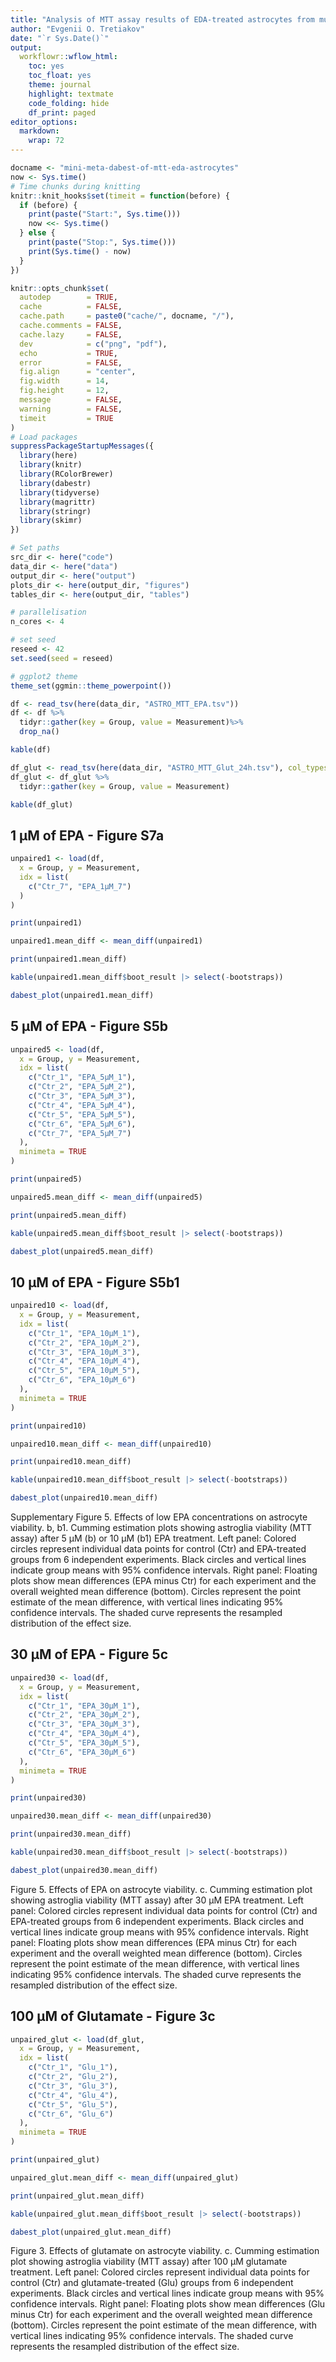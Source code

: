 ```yaml
---
title: "Analysis of MTT assay results of EDA-treated astrocytes from multiple experiments"
author: "Evgenii O. Tretiakov"
date: "`r Sys.Date()`"
output:
  workflowr::wflow_html:
    toc: yes
    toc_float: yes
    theme: journal
    highlight: textmate
    code_folding: hide
    df_print: paged
editor_options:
  markdown:
    wrap: 72
---
```


```r
docname <- "mini-meta-dabest-of-mtt-eda-astrocytes"
now <- Sys.time()
# Time chunks during knitting
knitr::knit_hooks$set(timeit = function(before) {
  if (before) {
    print(paste("Start:", Sys.time()))
    now <<- Sys.time()
  } else {
    print(paste("Stop:", Sys.time()))
    print(Sys.time() - now)
  }
})

knitr::opts_chunk$set(
  autodep        = TRUE,
  cache          = FALSE,
  cache.path     = paste0("cache/", docname, "/"),
  cache.comments = FALSE,
  cache.lazy     = FALSE,
  dev            = c("png", "pdf"),
  echo           = TRUE,
  error          = FALSE,
  fig.align      = "center",
  fig.width      = 14,
  fig.height     = 12,
  message        = FALSE,
  warning        = FALSE,
  timeit         = TRUE
)
# Load packages
suppressPackageStartupMessages({
  library(here)
  library(knitr)
  library(RColorBrewer)
  library(dabestr)
  library(tidyverse)
  library(magrittr)
  library(stringr)
  library(skimr)
})

# Set paths
src_dir <- here("code")
data_dir <- here("data")
output_dir <- here("output")
plots_dir <- here(output_dir, "figures")
tables_dir <- here(output_dir, "tables")

# parallelisation
n_cores <- 4

# set seed
reseed <- 42
set.seed(seed = reseed)

# ggplot2 theme
theme_set(ggmin::theme_powerpoint())
```

```r
df <- read_tsv(here(data_dir, "ASTRO_MTT_EPA.tsv"))
df <- df %>%
  tidyr::gather(key = Group, value = Measurement)%>%
  drop_na()

kable(df)
```

```r
df_glut <- read_tsv(here(data_dir, "ASTRO_MTT_Glut_24h.tsv"), col_types = "d")
df_glut <- df_glut %>%
  tidyr::gather(key = Group, value = Measurement)

kable(df_glut)
```

## 1 μM of EPA - Figure S7a

```r
unpaired1 <- load(df,
  x = Group, y = Measurement,
  idx = list(
    c("Ctr_7", "EPA_1μM_7")
  )
)
```

```r
print(unpaired1)
```

```r
unpaired1.mean_diff <- mean_diff(unpaired1)

print(unpaired1.mean_diff)
```

```r
kable(unpaired1.mean_diff$boot_result |> select(-bootstraps))
```

```r
dabest_plot(unpaired1.mean_diff)
```


## 5 μM of EPA - Figure S5b

```r
unpaired5 <- load(df,
  x = Group, y = Measurement,
  idx = list(
    c("Ctr_1", "EPA_5μM_1"),
    c("Ctr_2", "EPA_5μM_2"),
    c("Ctr_3", "EPA_5μM_3"),
    c("Ctr_4", "EPA_5μM_4"),
    c("Ctr_5", "EPA_5μM_5"),
    c("Ctr_6", "EPA_5μM_6"),
    c("Ctr_7", "EPA_5μM_7")
  ),
  minimeta = TRUE
)
```

```r
print(unpaired5)
```

```r
unpaired5.mean_diff <- mean_diff(unpaired5)

print(unpaired5.mean_diff)
```

```r
kable(unpaired5.mean_diff$boot_result |> select(-bootstraps))
```

```r
dabest_plot(unpaired5.mean_diff)
```

## 10 μM of EPA - Figure S5b1

```r
unpaired10 <- load(df,
  x = Group, y = Measurement,
  idx = list(
    c("Ctr_1", "EPA_10μM_1"),
    c("Ctr_2", "EPA_10μM_2"),
    c("Ctr_3", "EPA_10μM_3"),
    c("Ctr_4", "EPA_10μM_4"),
    c("Ctr_5", "EPA_10μM_5"),
    c("Ctr_6", "EPA_10μM_6")
  ),
  minimeta = TRUE
)
```

```r
print(unpaired10)
```

```r
unpaired10.mean_diff <- mean_diff(unpaired10)

print(unpaired10.mean_diff)
```

```r
kable(unpaired10.mean_diff$boot_result |> select(-bootstraps))
```

```r
dabest_plot(unpaired10.mean_diff)
```

Supplementary Figure 5. Effects of low EPA concentrations on astrocyte viability.
b, b1. Cumming estimation plots showing astroglia viability (MTT assay) after 5 μM (b) or 10 μM (b1) EPA treatment. Left panel: Colored circles represent individual data points for control (Ctr) and EPA-treated groups from 6 independent experiments. Black circles and vertical lines indicate group means with 95% confidence intervals. Right panel: Floating plots show mean differences (EPA minus Ctr) for each experiment and the overall weighted mean difference (bottom). Circles represent the point estimate of the mean difference, with vertical lines indicating 95% confidence intervals. The shaded curve represents the resampled distribution of the effect size.

## 30 μM of EPA - Figure 5c

```r
unpaired30 <- load(df,
  x = Group, y = Measurement,
  idx = list(
    c("Ctr_1", "EPA_30μM_1"),
    c("Ctr_2", "EPA_30μM_2"),
    c("Ctr_3", "EPA_30μM_3"),
    c("Ctr_4", "EPA_30μM_4"),
    c("Ctr_5", "EPA_30μM_5"),
    c("Ctr_6", "EPA_30μM_6")
  ),
  minimeta = TRUE
)
```

```r
print(unpaired30)
```

```r
unpaired30.mean_diff <- mean_diff(unpaired30)

print(unpaired30.mean_diff)
```

```r
kable(unpaired30.mean_diff$boot_result |> select(-bootstraps))
```

```r
dabest_plot(unpaired30.mean_diff)
```

Figure 5. Effects of EPA on astrocyte viability.
c. Cumming estimation plot showing astroglia viability (MTT assay) after 30 μM EPA treatment. Left panel: Colored circles represent individual data points for control (Ctr) and EPA-treated groups from 6 independent experiments. Black circles and vertical lines indicate group means with 95% confidence intervals. Right panel: Floating plots show mean differences (EPA minus Ctr) for each experiment and the overall weighted mean difference (bottom). Circles represent the point estimate of the mean difference, with vertical lines indicating 95% confidence intervals. The shaded curve represents the resampled distribution of the effect size.

## 100 μM of Glutamate - Figure 3c

```r
unpaired_glut <- load(df_glut,
  x = Group, y = Measurement,
  idx = list(
    c("Ctr_1", "Glu_1"),
    c("Ctr_2", "Glu_2"),
    c("Ctr_3", "Glu_3"),
    c("Ctr_4", "Glu_4"),
    c("Ctr_5", "Glu_5"),
    c("Ctr_6", "Glu_6")
  ),
  minimeta = TRUE
)
```

```r
print(unpaired_glut)
```

```r
unpaired_glut.mean_diff <- mean_diff(unpaired_glut)

print(unpaired_glut.mean_diff)
```

```r
kable(unpaired_glut.mean_diff$boot_result |> select(-bootstraps))
```

```r
dabest_plot(unpaired_glut.mean_diff)
```

Figure 3. Effects of glutamate on astrocyte viability.
c. Cumming estimation plot showing astroglia viability (MTT assay) after 100 μM glutamate treatment. Left panel: Colored circles represent individual data points for control (Ctr) and glutamate-treated (Glu) groups from 6 independent experiments. Black circles and vertical lines indicate group means with 95% confidence intervals. Right panel: Floating plots show mean differences (Glu minus Ctr) for each experiment and the overall weighted mean difference (bottom). Circles represent the point estimate of the mean difference, with vertical lines indicating 95% confidence intervals. The shaded curve represents the resampled distribution of the effect size.




